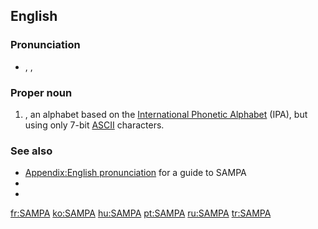 {{also|Sampa}}
==English==

===Pronunciation===
* {{enPR|săm'pə}}, {{IPA|/ˈsæmpə/}}, {{X-SAMPA|/"s{mp@/}}

===Proper noun===
{{en-proper noun}}

# {{acronym of|{{w|Speech Assessment Methods Phonetic Alphabet}}|dot=}}, an alphabet based on the [[International Phonetic Alphabet]] (IPA), but using only 7-bit [[ASCII]] characters.

===See also===
* [[Appendix:English pronunciation]] for a guide to SAMPA
* {{pedia}}
* {{w|SAMPA chart for English}}

[[fr:SAMPA]]
[[ko:SAMPA]]
[[hu:SAMPA]]
[[pt:SAMPA]]
[[ru:SAMPA]]
[[tr:SAMPA]]